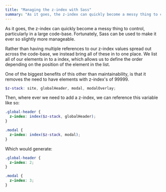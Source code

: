 ```yaml
---
title: "Managing the z-index with Sass"
summary: "As it goes, the z-index can quickly become a messy thing to control, particularly in a large code"
---
```


As it goes, the z-index can quickly become a messy thing to control, particularly in a large code-base. Fortunately, Sass can be used to make it ever so slightly more manageable.

Rather than having multiple references to our z-index values spread out across the code-base, we instead bring all of these in to one place. We list all of our elements in to a index, which allows us to define the order depending on the position of the element in the list.

One of the biggest benefits of this other than maintainability, is that it removes the need to have elements with z-index's of 99999.

```scss
$z-stack: site, globalHeader, modal, modalOverlay;
```

Then, where ever we need to add a z-index, we can reference this variable like so:

```scss
.global-header {
  z-index: index($z-stack, globalHeader);
}

.modal {
  z-index: index($z-stack, modal);
}
```

Which would generate:

```css
.global-header {
  z-index: 2;
}

.modal {
  z-index: 3;
}
```
